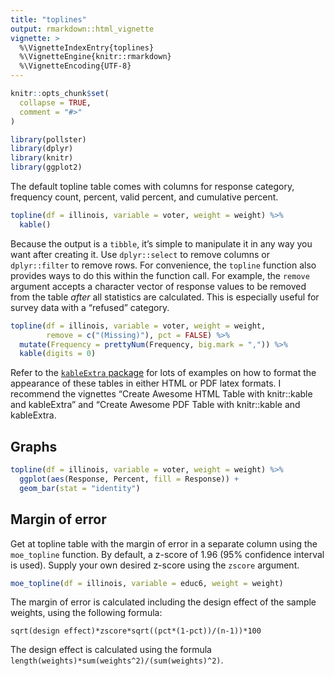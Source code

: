```yaml
---
title: "toplines"
output: rmarkdown::html_vignette
vignette: >
  %\VignetteIndexEntry{toplines}
  %\VignetteEngine{knitr::rmarkdown}
  %\VignetteEncoding{UTF-8}
---
```


```r
knitr::opts_chunk$set(
  collapse = TRUE,
  comment = "#>"
)
```

```r
library(pollster)
library(dplyr)
library(knitr)
library(ggplot2)
```

The default topline table comes with columns for response category, frequency count, percent, valid percent, and cumulative percent.

```r
topline(df = illinois, variable = voter, weight = weight) %>%
  kable()
```

Because the output is a `tibble`, it's simple to manipulate it in any way you want after creating it. Use `dplyr::select` to remove columns or `dplyr::filter` to remove rows. For convenience, the `topline` function also provides ways to do this within the function call. For example, the `remove` argument accepts a character vector of response values to be removed from the table *after* all statistics are calculated. This is especially useful for survey data with a "refused" category.

```r
topline(df = illinois, variable = voter, weight = weight, 
        remove = c("(Missing)"), pct = FALSE) %>%
  mutate(Frequency = prettyNum(Frequency, big.mark = ",")) %>%
  kable(digits = 0)
```

Refer to the [`kableExtra` package](https://CRAN.R-project.org/package=kableExtra) for lots of examples on how to format the appearance of these tables in either HTML or PDF latex formats. I recommend the vignettes "Create Awesome HTML Table with knitr::kable and kableExtra" and "Create Awesome PDF Table with knitr::kable and kableExtra.

## Graphs

```r
topline(df = illinois, variable = voter, weight = weight) %>%
  ggplot(aes(Response, Percent, fill = Response)) +
  geom_bar(stat = "identity")
```

## Margin of error

Get at topline table with the margin of error in a separate column using the `moe_topline` function. By default, a z-score of 1.96 (95% confidence interval is used). Supply your own desired z-score using the `zscore` argument.

```r
moe_topline(df = illinois, variable = educ6, weight = weight)
```

The margin of error is calculated including the design effect of the sample weights, using the following formula:

`sqrt(design effect)*zscore*sqrt((pct*(1-pct))/(n-1))*100`

The design effect is calculated using the formula `length(weights)*sum(weights^2)/(sum(weights)^2)`.
